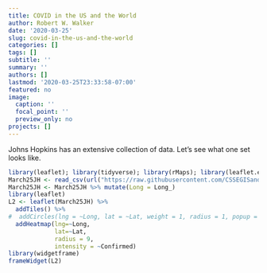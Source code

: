 ```yaml
---
title: COVID in the US and the World
author: Robert W. Walker
date: '2020-03-25'
slug: covid-in-the-us-and-the-world
categories: []
tags: []
subtitle: ''
summary: ''
authors: []
lastmod: '2020-03-25T23:33:58-07:00'
featured: no
image:
  caption: ''
  focal_point: ''
  preview_only: no
projects: []
---
```


Johns Hopkins has an extensive collection of data.  Let's see what one set looks like.

```r
library(leaflet); library(tidyverse); library(rMaps); library(leaflet.extras)
March25JH <- read_csv(url("https://raw.githubusercontent.com/CSSEGISandData/COVID-19/master/csse_covid_19_data/csse_covid_19_daily_reports/03-25-2020.csv"))
March25JH <- March25JH %>% mutate(Long = Long_)
library(leaflet)
L2 <- leaflet(March25JH) %>% 
  addTiles() %>% 
#  addCircles(lng = ~Long, lat = ~Lat, weight = 1, radius = 1, popup = ~Combined_Key) %>% 
  addHeatmap(lng=~Long,
             lat=~Lat,
             radius = 9,
             intensity = ~Confirmed)
library(widgetframe)
frameWidget(L2)
``` 
